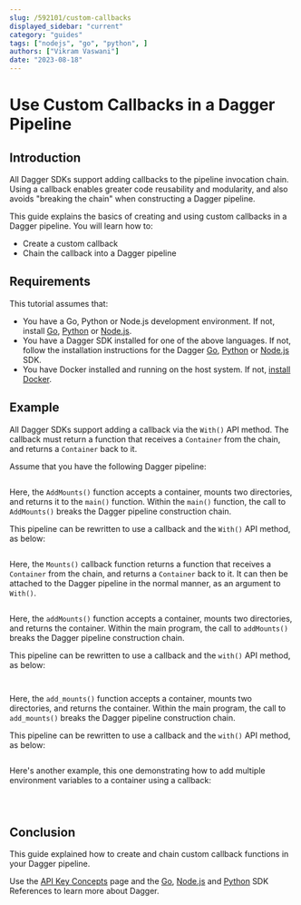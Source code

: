 ```yaml
---
slug: /592101/custom-callbacks
displayed_sidebar: "current"
category: "guides"
tags: ["nodejs", "go", "python", ]
authors: ["Vikram Vaswani"]
date: "2023-08-18"
---
```



# Use Custom Callbacks in a Dagger Pipeline

## Introduction

All Dagger SDKs support adding callbacks to the pipeline invocation chain. Using a callback enables greater code reusability and modularity, and also avoids "breaking the chain" when constructing a Dagger pipeline.

This guide explains the basics of creating and using custom callbacks in a Dagger pipeline. You will learn how to:

- Create a custom callback
- Chain the callback into a Dagger pipeline

## Requirements

This tutorial assumes that:

- You have a Go, Python or Node.js development environment. If not, install [Go](https://go.dev/doc/install), [Python](https://www.python.org/downloads/) or [Node.js](https://nodejs.org/en/download/).
- You have a Dagger SDK installed for one of the above languages. If not, follow the installation instructions for the Dagger [Go](../sdk/go/371491-install.mdx), [Python](../sdk/python/866944-install.mdx) or [Node.js](../sdk/nodejs/835948-install.mdx) SDK.
- You have Docker installed and running on the host system. If not, [install Docker](https://docs.docker.com/engine/install/).

## Example

All Dagger SDKs support adding a callback via the `With()` API method. The callback must return a function that receives a `Container` from the chain, and returns a `Container` back to it.

Assume that you have the following Dagger pipeline:

<Tabs groupId="language">
<TabItem value="Go">

```go file=./snippets/custom-callbacks/mounts-without-callback/main.go
```

Here, the `AddMounts()` function accepts a container, mounts two directories, and returns it to the `main()` function. Within the `main()` function, the call to `AddMounts()` breaks the Dagger pipeline construction chain.

This pipeline can be rewritten to use a callback and the `With()` API method, as below:

```go file=./snippets/custom-callbacks/mounts-with-callback/main.go
```

Here, the `Mounts()` callback function returns a function that receives a `Container` from the chain, and returns a `Container` back to it. It can then be attached to the Dagger pipeline in the normal manner, as an argument to `With()`.

</TabItem>
<TabItem value="Node.js">

```javascript file=./snippets/custom-callbacks/mounts-without-callback/index.mts
```

Here, the `addMounts()` function accepts a container, mounts two directories, and returns the container. Within the main program, the call to `addMounts()` breaks the Dagger pipeline construction chain.

This pipeline can be rewritten to use a callback and the `with()` API method, as below:

```javascript file=./snippets/custom-callbacks/mounts-with-callback/index.mts
```

</TabItem>
<TabItem value="Python">

```python file=./snippets/custom-callbacks/mounts-without-callback/main.py
```

Here, the `add_mounts()` function accepts a container, mounts two directories, and returns the container. Within the main program, the call to `add_mounts()` breaks the Dagger pipeline construction chain.

This pipeline can be rewritten to use a callback and the `with()` API method, as below:

```python file=./snippets/custom-callbacks/mounts-with-callback/main.py
```

</TabItem>
</Tabs>

Here's another example, this one demonstrating how to add multiple environment variables to a container using a callback:

<Tabs groupId="language">
<TabItem value="Go">

```go file=./snippets/custom-callbacks/environment-variables/main.go
```

</TabItem>
<TabItem value="Node.js">

```javascript file=./snippets/custom-callbacks/environment-variables/index.mts
```

</TabItem>
<TabItem value="Python">

```python file=./snippets/custom-callbacks/environment-variables/main.py
```

</TabItem>
</Tabs>

## Conclusion

This guide explained how to create and chain custom callback functions in your Dagger pipeline.

Use the [API Key Concepts](../api/975146-concepts.mdx) page and the [Go](https://pkg.go.dev/dagger.io/dagger), [Node.js](../sdk/nodejs/reference/modules.md) and [Python](https://dagger-io.readthedocs.org/) SDK References to learn more about Dagger.
